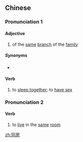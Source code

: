 ==Chinese==
{{zh-forms}}

===Pronunciation 1===
{{zh-pron
|m=tóngfáng
|c=tung4 fong4
|g=tung2 'fong4
|h=pfs=thùng-fòng
|mn=qz,tw,xm:tâng-pâng/zz:tông-pông/twv:tông-pâng
|cat=v,a
}}

====Adjective====
{{zh-adj}}

# of the [[same]] [[branch]] of the [[family]]

=====Synonyms=====
*{{zh-l|房頭}}

====Verb====
{{zh-verb}}

# {{lb|zh|euphemistic}} to [[sleep together]]; to [[have sex]]
#:{{zh-x|彼人 共 伊 的 某 ^夏娃 同房；^夏娃 就 懷孕 生{siⁿ} ^該隱，講，^我 對 耶和華 庇佑 得著 囝。|And Adam '''knew''' Eve his wife; and she conceived, and bare Cain, and said, I have gotten a man from the Lord.|MN|ref=巴克禮譯本 (Barclay Amoy Romanized Bible), 創世記 (Genesis) 4:1}}

===Pronunciation 2===
{{zh-pron
|m=tóngfáng
|c=tung4 fong4-2
|h=pfs=thùng-fòng
|mn=tâng-pâng/tông-pâng
|cat=v,a
}}

====Verb====
{{zh-verb}}

# to [[live]] in the [[same]] [[room]]

[[zh:同房]]